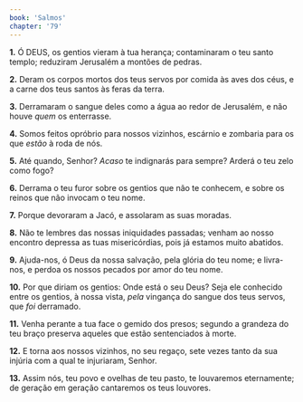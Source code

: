 ```yaml
---
book: 'Salmos'
chapter: '79'
---
```


**1.** Ó DEUS, os gentios vieram à tua herança; contaminaram o teu santo templo; reduziram Jerusalém a montões de pedras.

**2.** Deram os corpos mortos dos teus servos por comida às aves dos céus, e a carne dos teus santos às feras da terra.

**3.** Derramaram o sangue deles como a água ao redor de Jerusalém, e não houve *quem* os enterrasse.

**4.** Somos feitos opróbrio para nossos vizinhos, escárnio e zombaria para os que *estão* à roda de nós.

**5.** Até quando, Senhor? *Acaso* te indignarás para sempre? Arderá o teu zelo como fogo?

**6.** Derrama o teu furor sobre os gentios que não te conhecem, e sobre os reinos que não invocam o teu nome.

**7.** Porque devoraram a Jacó, e assolaram as suas moradas.

**8.** Não te lembres das nossas iniquidades passadas; venham ao nosso encontro depressa as tuas misericórdias, pois já estamos muito abatidos.

**9.** Ajuda-nos, ó Deus da nossa salvação, pela glória do teu nome; e livra-nos, e perdoa os nossos pecados por amor do teu nome.

**10.** Por que diriam os gentios: Onde está o seu Deus? Seja ele conhecido entre os gentios, à nossa vista, *pela* vingança do sangue dos teus servos, que *foi* derramado.

**11.** Venha perante a tua face o gemido dos presos; segundo a grandeza do teu braço preserva aqueles que estão sentenciados à morte.

**12.** E torna aos nossos vizinhos, no seu regaço, sete vezes tanto da sua injúria com a qual te injuriaram, Senhor.

**13.** Assim nós, teu povo e ovelhas de teu pasto, te louvaremos eternamente; de geração em geração cantaremos os teus louvores.